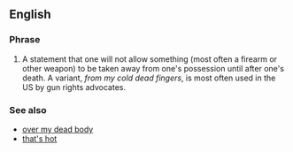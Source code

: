 ==English==

===Phrase===
{{head|en|phrase|head=[[from]] [[my]] [[cold]], [[dead]] [[hands]]}}

# {{context|idiomatic|lang=en}} A statement that one will not allow something (most often a firearm or other weapon) to be taken away from one's possession until after one's death. A variant, ''from my cold dead fingers'', is most often used in the US by gun rights advocates.

===See also===
* [[over my dead body]]
* [[that's hot]]